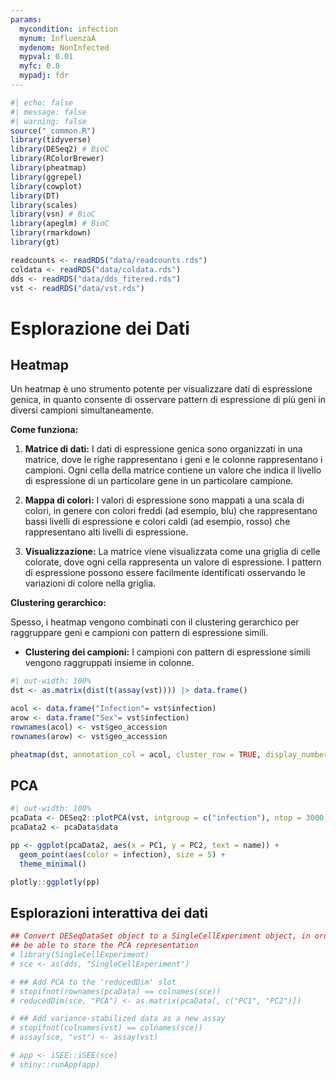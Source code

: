 ```yaml
---
params:
  mycondition: infection
  mynum: InfluenzaA
  mydenom: NonInfected
  mypval: 0.01
  myfc: 0.8
  mypadj: fdr
---
```


```r
#| echo: false
#| message: false
#| warning: false
source("_common.R")
library(tidyverse)
library(DESeq2) # BioC
library(RColorBrewer)
library(pheatmap)
library(ggrepel)
library(cowplot)
library(DT)
library(scales)
library(vsn) # BioC
library(apeglm) # BioC
library(rmarkdown)
library(gt)

readcounts <- readRDS("data/readcounts.rds")
coldata <- readRDS("data/coldata.rds")
dds <- readRDS("data/dds_fitered.rds")
vst <- readRDS("data/vst.rds")
```

# Esplorazione dei Dati {#sec-preproc-edatrans}

## Heatmap

Un heatmap è uno strumento potente per visualizzare dati di espressione genica, in quanto consente di osservare pattern di espressione di più geni in diversi campioni simultaneamente.

::: {.content-hidden when-meta="features.advanced_analysis"}

**Come funziona:**

1.  **Matrice di dati:** I dati di espressione genica sono organizzati in una matrice, dove le righe rappresentano i geni e le colonne rappresentano i campioni. Ogni cella della matrice contiene un valore che indica il livello di espressione di un particolare gene in un particolare campione.

2.  **Mappa di colori:** I valori di espressione sono mappati a una scala di colori, in genere con colori freddi (ad esempio, blu) che rappresentano bassi livelli di espressione e colori caldi (ad esempio, rosso) che rappresentano alti livelli di espressione.

3.  **Visualizzazione:** La matrice viene visualizzata come una griglia di celle colorate, dove ogni cella rappresenta un valore di espressione. I pattern di espressione possono essere facilmente identificati osservando le variazioni di colore nella griglia.

**Clustering gerarchico:**

Spesso, i heatmap vengono combinati con il clustering gerarchico per raggruppare geni e campioni con pattern di espressione simili.

-   **Clustering dei campioni:** I campioni con pattern di espressione simili vengono raggruppati insieme in colonne.

:::

```r
#| out-width: 100%
dst <- as.matrix(dist(t(assay(vst)))) |> data.frame()

acol <- data.frame("Infection"= vst$infection)
arow <- data.frame("Sex"= vst$infection)
rownames(acol) <- vst$geo_accession
rownames(arow) <- vst$geo_accession

pheatmap(dst, annotation_col = acol, cluster_row = TRUE, display_numbers = TRUE)
```

## PCA

```r
#| out-width: 100%
pcaData <- DESeq2::plotPCA(vst, intgroup = c("infection"), ntop = 3000)
pcaData2 <- pcaData$data

pp <- ggplot(pcaData2, aes(x = PC1, y = PC2, text = name)) +
  geom_point(aes(color = infection), size = 5) +
  theme_minimal() 

plotly::ggplotly(pp)
```

## Esplorazioni interattiva dei dati

```r
## Convert DESeqDataSet object to a SingleCellExperiment object, in order to
## be able to store the PCA representation
# library(SingleCellExperiment)
# sce <- as(dds, "SingleCellExperiment")

# ## Add PCA to the 'reducedDim' slot
# stopifnot(rownames(pcaData) == colnames(sce))
# reducedDim(sce, "PCA") <- as.matrix(pcaData[, c("PC1", "PC2")])

# ## Add variance-stabilized data as a new assay
# stopifnot(colnames(vst) == colnames(sce))
# assay(sce, "vst") <- assay(vst)

# app <- iSEE::iSEE(sce)
# shiny::runApp(app)
```